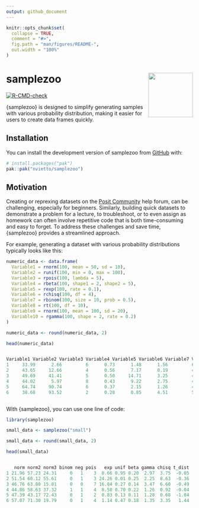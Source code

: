 ```yaml
---
output: github_document
---
```


<!-- README.md is generated from README.Rmd. Please edit that file -->

```r
knitr::opts_chunk$set(
  collapse = TRUE,
  comment = "#>",
  fig.path = "man/figures/README-",
  out.width = "100%"
)
```

# samplezoo <img src="man/figures/logo.png" align="right" width="120" />
<!-- badges: start -->
[![R-CMD-check](https://github.com/nvietto/samplezoo/actions/workflows/R-CMD-check.yaml/badge.svg)](https://github.com/nvietto/samplezoo/actions/workflows/R-CMD-check.yaml)
<!-- badges: end -->

{samplezoo} is designed to simplify generating samples with various probability distribution, making it easier for users to create data frames quickly.


## Installation

You can install the development version of samplezoo from [GitHub](https://github.com/) with:

``` r
# install.packages("pak")
pak::pak("nvietto/samplezoo")
```

## Motivation

Creating or reprexing datasets on the [Posit Community](https://forum.posit.co/) help forum, can be challenging, especially for beginners. Similarly, building quick datasets to demonstrate a problem for a lecture, to troubleshoot, or to even assign as homework can often involve repetitive code that is both time-consuming and easy to forget. To address these challenges and save time, {samplezoo} provides a streamlined approach. 


For example, generating a dataset with various probability distributions typically looks like this:
  
```r
numeric_data <- data.frame(
  Variable1 = rnorm(100, mean = 50, sd = 10),
  Variable2 = runif(100, min = 0, max = 100),
  Variable3 = rpois(100, lambda = 5),
  Variable4 = rbeta(100, shape1 = 2, shape2 = 5),
  Variable5 = rexp(100, rate = 0.1),
  Variable6 = rchisq(100, df = 4),
  Variable7 = rbinom(100, size = 10, prob = 0.5),
  Variable8 = rt(100, df = 10),
  Variable9 = rnorm(100, mean = 100, sd = 20),
  Variable10 = rgamma(100, shape = 2, rate = 0.2)
)

numeric_data <- round(numeric_data, 2)

head(numeric_data)
```

```r

Variable1 Variable2 Variable3 Variable4 Variable5 Variable6 Variable7 Variable8 Variable9 Variable10
1     33.99      2.66         6      0.73      1.48      1.56         6      1.03    111.61      11.57
2     43.65     12.66         4      0.56      7.17      0.19         4      1.13    109.25       7.07
3     49.69     41.41         5      0.50     14.71      3.25         4      0.13    101.86      10.08
4     44.02      5.97         8      0.43      9.22      2.75         4      1.07     79.97       6.54
5     64.74     90.74         6      0.37      2.15      1.26         4      0.48    113.79      16.18
6     38.68     93.52         2      0.28      0.85      4.51         5     -0.17     93.28      16.91



```


With {samplezoo}, you can use one line of code:

```r
library(samplezoo)

small_data <- samplezoo("small")

small_data <- round(small_data, 2)

head(small_data)

```

```r

   norm norm2 norm3 binom neg pois   exp unif beta gamma chisq t_dist
1 21.96 57.23 24.31     0   1    3  0.66 0.95 0.20  2.97  3.75  -0.05
2 51.54 60.12 55.61     0   1    3 24.26 0.01 0.25  2.25  8.63  -0.36
3 46.76 63.80 15.81     0   0    7 16.84 0.27 0.14  3.47  6.60  -0.49
4 44.86 58.63 37.32     1   1    4  8.58 0.70 0.22  1.26  0.92  -0.04
5 47.39 43.17 72.43     0   1    2  0.83 0.13 0.11  1.28  0.68  -1.04
6 57.07 71.30 19.79     0   1    4  1.14 0.47 0.18  1.35  3.35   1.44

```



